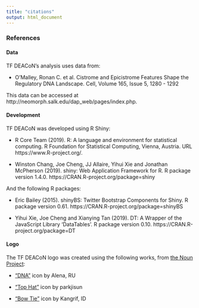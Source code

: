 ```yaml
---
title: "citations"
output: html_document
---
```


### References

#### Data
TF DEACoN's analysis uses data from:

* O’Malley, Ronan C. et al. Cistrome and Epicistrome Features Shape the Regulatory DNA Landscape. Cell, Volume 165, Issue 5, 1280 - 1292

This data can be accessed at http://neomorph.salk.edu/dap_web/pages/index.php.

#### Development
TF DEACoN was developed using R Shiny:

* R Core Team (2019). R: A language and environment for statistical computing. R Foundation for Statistical Computing, Vienna, Austria. URL https://www.R-project.org/.

* Winston Chang, Joe Cheng, JJ Allaire, Yihui Xie and Jonathan McPherson (2019). shiny: Web Application Framework for R. R package version 1.4.0. https://CRAN.R-project.org/package=shiny

And the following R packages:

* Eric Bailey (2015). shinyBS: Twitter Bootstrap Components for Shiny. R package version 0.61. https://CRAN.R-project.org/package=shinyBS

* Yihui Xie, Joe Cheng and Xianying Tan (2019). DT: A Wrapper of the JavaScript Library 'DataTables'. R package version 0.10. https://CRAN.R-project.org/package=DT

#### Logo
The TF DEACoN logo was created using the following works, from [the Noun Project](https://thenounproject.com/):

* ["DNA"](https://thenounproject.com/icon/2922443/) icon by Alena, RU

* ["Top Hat"](https://thenounproject.com/icon/414702/) icon by parkjisun

* ["Bow Tie"](https://thenounproject.com/icon/1247081/) icon by Kangrif, ID